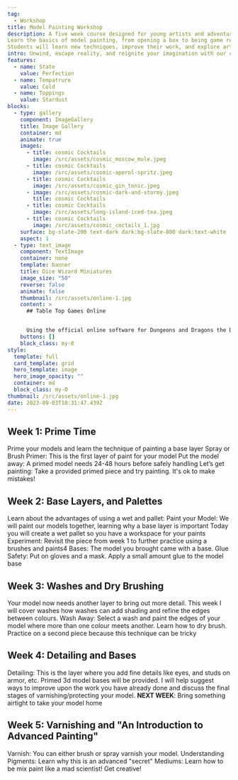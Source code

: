 ```yaml
---
tag:
  - Workshop
title: Model Painting Workshop
description: A five week course designed for young artists and adventurers
Learn the basics of model painting, from opening a box to being game ready!
Students will learn new techniques, improve their work, and explore artistically.
intro: Unwind, escape reality, and reignite your imagination with our captivating online gaming experiences! Led by expert guides and enhanced by cutting-edge tech, plunge into limitless adventures, form deep connections, and unlock pure joy. Say goodbye to daily grind and hello to your dream oasis – join us now!
features:
  - name: State
    value: Perfection
  - name: Tempatrure
    value: Cold
  - name: Toppings
    value: Stardust
blocks:
  - type: gallery
    component: ImageGallery
    title: Image Gallery
    container: md
    animate: true
    images:
      - title: cosmic Cocktails
        image: /src/assets/cosmic_moscow_mule.jpeg
      - title: cosmic Cocktails
        image: /src/assets/cosmic-aperol-spritz.jpeg
      - title: cosmic Cocktails
        image: /src/assets/cosmic_gin_tonic.jpeg
      - image: /src/assets/cosmic-dark-and-stormy.jpeg
        title: cosmic Cocktails
      - title: cosmic Cocktails
        image: /src/assets/long-island-iced-tea.jpeg
      - title: cosmic Cocktails
        image: /src/assets/cosmic_coctails_1.jpg
    surface: bg-slate-200 text-dark dark:bg-slate-800 dark:text-white
    aspect: 1
  - type: text_image
    component: TextImage
    container: none
    template: banner
    title: Dice Wizard Miniatures
    image_size: "50"
    reverse: false
    animate: false
    thumbnail: /src/assets/online-1.jpg
    content: >
      ## Table Top Games Online


      Using the official online software for Dungeons and Dragons the Dice Wizard merges decades of computer nerd knowledge with lifetime of table top gaming experience to bring you the best online gaming experience possible. 
    buttons: []
    block_class: my-0
style:
  template: full
  card_template: grid
  hero_template: image
  hero_image_opacity: ""
  container: md
  block_class: my-0
thumbnail: /src/assets/online-1.jpg
date: 2023-09-03T10:31:47.439Z
---
```

## Week 1: Prime Time

Prime your models and learn the technique of painting a base layer
Spray or Brush Primer: This is the first layer of paint for your model
Put the model away: A primed model needs 24-48 hours before safely handling
Let’s get painting: Take a provided primed piece and try painting. It's ok to make mistakes!

## Week 2: Base Layers, and Palettes
Learn about the advantages of using a wet and pallet:
Paint your Model: We will paint our models together, learning why a base layer is important
Today you will create a wet pallet so you have a workspace for your paints
Experiment: Revisit the piece from week 1 to further practice using a brushes and paints4
Bases: The model you brought came with a base.
Glue Safety: Put on gloves and a mask. Apply a small amount glue to the model base

## Week 3: Washes and Dry Brushing
Your model now needs another layer to bring out more detail. This week I will cover
washes how washes can add shading and refine the edges between colours.
Wash Away: Select a wash and paint the edges of your model where more than one
colour meets another.
Learn how to dry brush. Practice on a second piece because this technique can be tricky

## Week 4: Detailing and Bases
Detailing: This is the layer where you add fine details like eyes, and studs on armor, etc.
Primed 3d model bases will be provided.
I will help suggest ways to improve upon the work you have already done and discuss the
final stages of varnishing/protecting your model.
**NEXT WEEK**: Bring something airtight to take your model home


## Week 5: Varnishing and "An Introduction to Advanced Painting"
Varnish: You can either brush or spray varnish your model.
Understanding Pigments: Learn why this is an advanced "secret"
Mediums: Learn how to be mix paint like a mad scientist! Get creative! 

